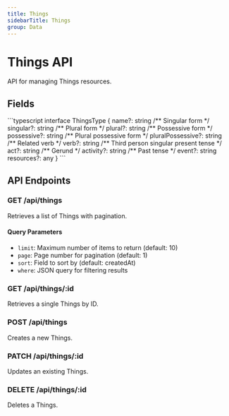 ```yaml
---
title: Things
sidebarTitle: Things
group: Data
---
```



# Things API

API for managing Things resources.

## Fields

<TSDoc>
```typescript
interface ThingsType {
  name?: string
  /** Singular form */
  singular?: string
  /** Plural form */
  plural?: string
  /** Possessive form */
  possessive?: string
  /** Plural possessive form */
  pluralPossessive?: string
  /** Related verb */
  verb?: string
  /** Third person singular present tense */
  act?: string
  /** Gerund */
  activity?: string
  /** Past tense */
  event?: string
  resources?: any
}
```
</TSDoc>


## API Endpoints

### GET /api/things
Retrieves a list of Things with pagination.

#### Query Parameters
- `limit`: Maximum number of items to return (default: 10)
- `page`: Page number for pagination (default: 1)
- `sort`: Field to sort by (default: createdAt)
- `where`: JSON query for filtering results

### GET /api/things/:id
Retrieves a single Things by ID.

### POST /api/things
Creates a new Things.

### PATCH /api/things/:id
Updates an existing Things.

### DELETE /api/things/:id
Deletes a Things.

